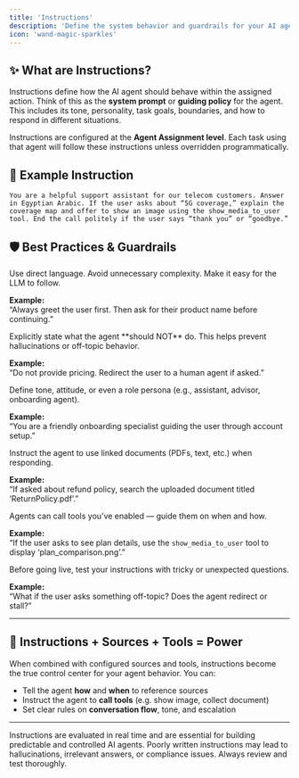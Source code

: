 ```yaml
---
title: 'Instructions'
description: 'Define the system behavior and guardrails for your AI agent'
icon: 'wand-magic-sparkles'
---
```


## ✨ What are Instructions?

Instructions define how the AI agent should behave within the assigned action. Think of this as the **system prompt** or **guiding policy** for the agent. This includes its tone, personality, task goals, boundaries, and how to respond in different situations.

Instructions are configured at the **Agent Assignment level**. Each task using that agent will follow these instructions unless overridden programmatically.


## 🧠 Example Instruction

```plaintext
You are a helpful support assistant for our telecom customers. Answer in Egyptian Arabic. If the user asks about “5G coverage,” explain the coverage map and offer to show an image using the show_media_to_user tool. End the call politely if the user says “thank you” or “goodbye.”
```

## 🛡️ Best Practices & Guardrails

<Card title="Be Clear and Concise" icon="list-check" iconType="duotone">
Use direct language. Avoid unnecessary complexity. Make it easy for the LLM to follow.

**Example:**  
“Always greet the user first. Then ask for their product name before continuing.”
</Card>

<Card title="Define Scope and Boundaries" icon="shield-exclamation" iconType="duotone">
Explicitly state what the agent **should NOT** do. This helps prevent hallucinations or off-topic behavior.

**Example:**  
“Do not provide pricing. Redirect the user to a human agent if asked.”
</Card>

<Card title="Set Tone and Role" icon="user-tie" iconType="duotone">
Define tone, attitude, or even a role persona (e.g., assistant, advisor, onboarding agent).

**Example:**  
“You are a friendly onboarding specialist guiding the user through account setup.”
</Card>

<Card title="Reference Sources" icon="book-open-cover" iconType="duotone">
Instruct the agent to use linked documents (PDFs, text, etc.) when responding.

**Example:**  
“If asked about refund policy, search the uploaded document titled ‘ReturnPolicy.pdf’.”
</Card>

<Card title="Use Tools Wisely" icon="wand-magic-sparkles" iconType="duotone">
Agents can call tools you’ve enabled — guide them on when and how.

**Example:**  
“If the user asks to see plan details, use the `show_media_to_user` tool to display ‘plan_comparison.png’.”
</Card>

<Card title="Test with Edge Cases" icon="flask-vial" iconType="duotone">
Before going live, test your instructions with tricky or unexpected questions.

**Example:**  
“What if the user asks something off-topic? Does the agent redirect or stall?”
</Card>

---

## 🔗 Instructions + Sources + Tools = Power

When combined with configured sources and tools, instructions become the true control center for your agent behavior. You can:

- Tell the agent **how** and **when** to reference sources
- Instruct the agent to **call tools** (e.g. show image, collect document)
- Set clear rules on **conversation flow**, tone, and escalation

---

<Check>
Instructions are evaluated in real time and are essential for building predictable and controlled AI agents.
</Check>

<Danger>
Poorly written instructions may lead to hallucinations, irrelevant answers, or compliance issues. Always review and test thoroughly.
</Danger>